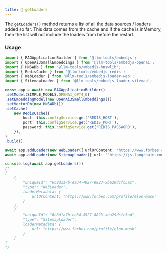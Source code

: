 ```yaml
---
title: 📄 getLoaders
---
```


The `getLoaders()` method returns a list of all the data sources / loaders added so far.
This data comes from the cache and if the cache is inMemory, then the list will not include the loaders from before the restart.


### Usage

```ts
import { RAGApplicationBuilder } from '@llm-tools/embedjs';
import { OpenAi3SmallEmbeddings } from '@llm-tools/embedjs-openai';
import { HNSWDb } from '@llm-tools/embedjs-hnswlib';
import { RedisCache } from '@llm-tools/embedjs-redis';
import { WebLoader } from '@llm-tools/embedjs-loader-web';
import { SitemapLoader } from '@llm-tools/embedjs-loader-sitemap';

const app = await new RAGApplicationBuilder()
.setModel(SIMPLE_MODELS.OPENAI_GPT4_O)
.setEmbeddingModel(new OpenAi3SmallEmbeddings())
.setVectorDb(new HNSWDb())
.setCache(
    new RedisCache({
        host: this.configService.get('REDIS_HOST'),
        port: this.configService.get('REDIS_PORT'),
        password: this.configService.get('REDIS_PASSWORD'),
    }),
)
.build();

await app.addLoader(new WebLoader({ urlOrContent: 'https://www.forbes.com/profile/elon-musk' }));
await app.addLoader(new SitemapLoader({ url: '"https://js.langchain.com/sitemap.xml' }));

console.log(await app.getLoaders())
/*
[
    {
        "uniqueId": "6c8d1a7b-ea34-4927-8823-xba29dcfc5ac",
        "type": "WebLoader",
        loaderMetadata: {
            urlOrContent: "https://www.forbes.com/profile/elon-musk"
        }
    },
    {
        "uniqueId": "6c8d1a7b-ea34-4927-8823-xba29dcfc5ad",
        "type": "SitemapLoader",
        loaderMetadata: {
            url: "https://www.forbes.com/profile/elon-musk"
        }
    }
]
*/
```
